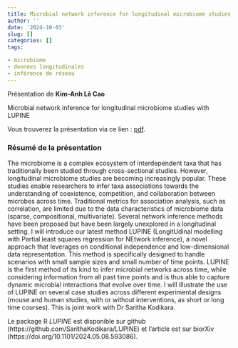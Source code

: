 ```yaml
---
title: Microbial network inference for longitudinal microbiome studies with LUPINE, Kim-Anh Lê Cao
author: ''
date: '2024-10-03'
slug: []
categories: []
tags: 

- microbiome
- données longitudinales
- inférence de réseau
---
```


Présentation de **Kim-Anh Lê Cao**

Microbial network inference for longitudinal microbiome studies with LUPINE

Vous trouverez la présentation via ce lien : [pdf](/diapos/LUPINE_Biopuces.pdf).

### Résumé de la présentation

The microbiome is a complex ecosystem of interdependent taxa that has traditionally been studied through cross-sectional studies. However, longitudinal microbiome studies are becoming increasingly popular. These studies enable researchers to infer taxa associations towards the understanding of coexistence, competition, and collaboration between microbes across time. Traditional metrics for association analysis, such as correlation, are limited due to the data characteristics of microbiome data (sparse, compositional, multivariate). Several network inference methods have been proposed but have been largely unexplored in a longitudinal setting.
I will introduce our latest method LUPINE (LongitUdinal modelling with Partial least squares regression for NEtwork inference), a novel approach that leverages on conditional independence and low-dimensional data representation. This method is specifically designed to handle scenarios with small sample sizes and small number of time points. LUPINE is the first method of its kind to infer microbial networks across time, while considering information from all past time points and is thus able to capture dynamic microbial interactions that evolve over time. 
I will illustrate the use of LUPINE on several case studies  across different experimental designs (mouse and human studies, with or without interventions, as short or long time courses). 
This is joint work with Dr Saritha Kodikara.


Le package R *LUPINE* est disponible sur github (https://github.com/SarithaKodikara/LUPINE) et l'article est sur biorXiv (https://doi.org/10.1101/2024.05.08.593086). 